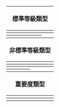 <table class="wikitable" style="float:right; text-align:center" width="600px">
<tr><th colspan="4">標準等級類型</th></tr>
<tr>
{{class|典范|image=yes|style=width: 25%;}}
{{class|特色列表|image=yes|style=width: 25%;}}
{{class|甲|image=yes|style=width: 25%;}}
{{class|优良|image=yes|style=width: 25%;}}
</tr><tr style="font-size:75%">
<th>{{tlp|class|FA}}</th>
<th>{{tlp|class|FL}}</th>
<th>{{tlp|class|A}}</th>
<th>{{tlp|class|GA}}</th>
</tr><tr>
{{class|乙|image=yes|style=width: 25%;}}
{{class|丙|image=yes|style=width: 25%;}}
{{class|初|image=yes|style=width: 25%;}}
{{class|小作品|image=yes|style=width: 25%;}}
</tr><tr style="font-size:75%">
<th>{{tlp|class|B}}</th>
<th>{{tlp|class|C}}</th>
<th>{{tlp|class|Start}}</th>
<th>{{tlp|class|Stub}}</th>
</tr><tr>
{{class|列表|image=yes|style=width: 25%;}}
{{class|非条目|image=yes|style=width: 25%;}}
{{class|未评|image=yes|style=width: 25%;}}
</tr><tr style="font-size:75%">
<th>{{tlp|class|List}}</th>
<th>{{tlp|class|NA}}</th>
<th>{{tlp|class|Unassessed}}</th>
</tr>
<tr><th colspan="4">非標準等級類型</th></tr>
<tr>
{{class|动态|image=yes|style=width: 25%;}}
{{class|未来|image=yes|style=width: 25%;}}
{{class|同类索引|image=yes|style=width: 25%;}}
{{class|分类|style=width: 25%;}}
</tr><tr style="font-size:75%">
<th>{{tlp|class|Current}}</th>
<th>{{tlp|class|Future}}</th>
<th>{{tlp|class|Sia}}</th>
<th>{{tlp|class|Category}}</th>
</tr><tr>
{{class|消歧义|style=width: 25%;}}
{{class|草稿|style=width: 25%;}}
{{class|文件|style=width: 25%;}}
{{class|合并|style=width: 25%;}}
</tr><tr style="font-size:75%">
<th>{{tlp|class|Disambig}}</th>
<th>{{tlp|class|Draft}}</th>
<th>{{tlp|class|File}}</th>
<th>{{tlp|class|Merge}}</th>
</tr><tr>
{{class|请求|style=width: 25%;}}
{{class|主题|style=width: 25%;}}
{{class|专题|style=width: 25%;}}
{{class|重定向|style=width: 25%;}}
</tr><tr style="font-size:75%">
<th>{{tlp|class|Needed}}</th>
<th>{{tlp|class|Portal}}</th>
<th>{{tlp|class|Project}}</th>
<th>{{tlp|class|Redirect}}</th>
</tr><tr>
{{class|模板|style=width: 25%;}}
{{class|用户|style=width: 25%;}}
</tr><tr style="font-size:75%">
<th>{{tlp|class|Template}}</th>
<th>{{tlp|class|User}}</th>
</tr>
<tr><th colspan="4">重要度類型</th></tr>
<tr>
{{importance|极高|style=width: 25%;}}
{{importance|高|style=width: 25%;}}
{{importance|中|style=width: 25%;}}
{{importance|低|style=width: 25%;}}
</tr><tr style="font-size:75%">
<th>{{tlp|importance|Top}}</th>
<th>{{tlp|importance|High}}</th>
<th>{{tlp|importance|Mid}}</th>
<th>{{tlp|importance|Low}}</th>
</tr><tr>
{{importance|极低|style=width: 25%;}}
{{importance|无|style=width: 25%;}}
{{importance|不适用|style=width: 25%;}}
{{importance|未知|style=width: 25%;}}
</tr><tr style="font-size:75%">
<th>{{tlp|importance|Bottom}}</th>
<th>{{tlp|importance|No}}</th>
<th>{{tlp|importance|NA}}</th>
<th>{{tlp|importance|Unknown}}</th>
</tr></table>